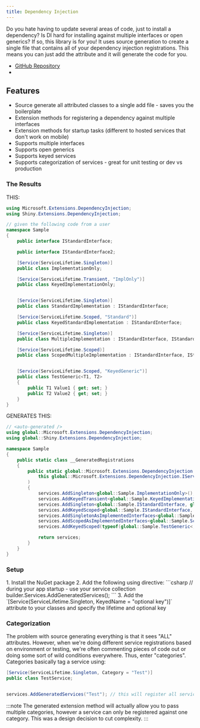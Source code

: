 ```yaml
---
title: Dependency Injection
---
```



Do you hate having to update several areas of code, just to install a dependency?  Is DI hard for installing against multiple interfaces or open generics?  If so, this
library is for you!  It uses source generation to create a single file that contains all of your dependency injection registrations.  This means you can just add the attribute and it will generate the code for you.

- [GitHub Repository](https://github.com/shinyorg/extensions)
- <NugetBadge name="Shiny.Extensions.DependencyInjection" />

## Features

* Source generate all attributed classes to a single add file - saves you the boilerplate
* Extension methods for registering a dependency against multiple interfaces
* Extension methods for startup tasks (different to hosted services that don't work on mobile)
* Supports multiple interfaces
* Supports open generics
* Supports keyed services
* Supports categorization of services - great for unit testing or dev vs production

### The Results

THIS:
```csharp
using Microsoft.Extensions.DependencyInjection;
using Shiny.Extensions.DependencyInjection;

// given the following code from a user
namespace Sample
{
    public interface IStandardInterface;

    public interface IStandardInterface2;

    [Service(ServiceLifetime.Singleton)]
    public class ImplementationOnly;

    [Service(ServiceLifetime.Transient, "ImplOnly")]
    public class KeyedImplementationOnly;


    [Service(ServiceLifetime.Singleton)]
    public class StandardImplementation : IStandardInterface;

    [Service(ServiceLifetime.Scoped, "Standard")]
    public class KeyedStandardImplementation : IStandardInterface;

    [Service(ServiceLifetime.Singleton)]
    public class MultipleImplementation : IStandardInterface, IStandardInterface2;

    [Service(ServiceLifetime.Scoped)]
    public class ScopedMultipleImplementation : IStandardInterface, IStandardInterface2;


    [Service(ServiceLifetime.Scoped, "KeyedGeneric")]
    public class TestGeneric<T1, T2>
    {
        public T1 Value1 { get; set; }
        public T2 Value2 { get; set; }
    }
}
```

GENERATES THIS:
```csharp
// <auto-generated />
using global::Microsoft.Extensions.DependencyInjection;
using global::Shiny.Extensions.DependencyInjection;

namespace Sample
{
    public static class __GeneratedRegistrations
    {
        public static global::Microsoft.Extensions.DependencyInjection.IServiceCollection AddGeneratedServices(
            this global::Microsoft.Extensions.DependencyInjection.IServiceCollection services
        )
        {
            services.AddSingleton<global::Sample.ImplementationOnly>();
            services.AddKeyedTransient<global::Sample.KeyedImplementationOnly>("ImplOnly");
            services.AddSingleton<global::Sample.IStandardInterface, global::Sample.StandardImplementation>();
            services.AddKeyedScoped<global::Sample.IStandardInterface, global::Sample.KeyedStandardImplementation>("Standard");
            services.AddSingletonAsImplementedInterfaces<global::Sample.MultipleImplementation>();
            services.AddScopedAsImplementedInterfaces<global::Sample.ScopedMultipleImplementation>();
            services.AddKeyedScoped(typeof(global::Sample.TestGeneric<,>), "KeyedGeneric");

            return services;
        }
    }
}
```

### Setup

<Steps>
1. Install the NuGet package <NugetBadge name="Shiny.Extensions.DependencyInjection" showLabel={true} />
2. Add the following using directive:
   ```csharp
   // during your app startup - use your service collection 
   builder.Services.AddGeneratedServices();
   ```
3. Add the `[Service(ServiceLifetime.Singleton, KeyedName = "optional key")]` attribute to your classes and specify the lifetime and optional key
</Steps>


### Categorization

The problem with source generating everything is that it sees "ALL" attributes.  However, when we're doing different service registrations based on environment or testing, we're often commenting 
pieces of code out or doing some sort of wild conditions everywhere.  Thus, enter "categories".  Categories basically tag a service using: 

```csharp
[Service(ServiceLifetime.Singleton, Category = "Test")]
public class TestService;


services.AddGeneratedServices("Test"); // this will register all services without ANY category and any services marked with the "Test" category
```

:::note
The generated extension method will actually allow you to pass multiple categories, however a service can only be registered against one category.  This was a design decision to cut complexity.
:::
